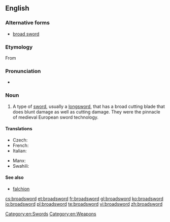 ==English==

===Alternative forms===
* [[broad sword]]

===Etymology===
From {{compound|broad|sword}}

===Pronunciation===
* {{X-SAMPA|/'brO:dsO:(r)d/}}

===Noun===
{{en-noun}}

# A type of [[sword]], usually a [[longsword]], that has a broad cutting blade that does blunt damage as well as cutting damage.  They were the pinnacle of medieval European sword technology.

====Translations====
{{trans-top|a longsword with a broad cutting blade}}
* Czech: {{t|cs|široký meč|m}}
* French: {{t|fr|estramaçon|m}}
* Italian: {{t|it|spadone|m}}
{{trans-mid}}
* Manx: {{t|gv|cliwe daa laue|m}}
* Swahili: {{t|sw|upanga mpana}}
{{trans-bottom}}

====See also====
* [[falchion]]

[[Category:en:Swords]]
[[Category:en:Weapons]]

[[cs:broadsword]]
[[et:broadsword]]
[[fr:broadsword]]
[[gl:broadsword]]
[[ko:broadsword]]
[[io:broadsword]]
[[pl:broadsword]]
[[te:broadsword]]
[[vi:broadsword]]
[[zh:broadsword]]